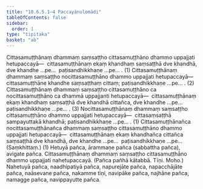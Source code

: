 ```yaml
---
title: "10.6.5.1–4 Paccayānulomādi"
tableOfContents: false
sidebar:
  order: 1
type: "tipitaka"
basket: "ab"
---
```



<DynamicBreadcrumb />

<Division number="208">

<Paragraph number="2824">
Cittasamuṭṭhānaṃ dhammaṃ saṃsaṭṭho cittasamuṭṭhāno dhammo uppajjati hetupaccayā—  cittasamuṭṭhānaṃ ekaṃ khandhaṃ saṃsaṭṭhā dve khandhā, dve khandhe …pe…  paṭisandhikkhaṇe …pe… . (1)
</Paragraph>

<Paragraph number="2825">
Cittasamuṭṭhānaṃ dhammaṃ saṃsaṭṭho nocittasamuṭṭhāno dhammo uppajjati hetupaccayā—  cittasamuṭṭhāne khandhe saṃsaṭṭhaṃ cittaṃ; paṭisandhikkhaṇe …pe… . (2)
</Paragraph>

<Paragraph number="2826">
Cittasamuṭṭhānaṃ dhammaṃ saṃsaṭṭho cittasamuṭṭhāno ca nocittasamuṭṭhāno ca dhammā uppajjanti hetupaccayā—  cittasamuṭṭhānaṃ ekaṃ khandhaṃ saṃsaṭṭhā dve khandhā cittañca, dve khandhe …pe…  paṭisandhikkhaṇe …pe… . (3)
</Paragraph>

</Division>
<Division number="209">

<Paragraph number="2827">
Nocittasamuṭṭhānaṃ dhammaṃ saṃsaṭṭho cittasamuṭṭhāno dhammo uppajjati hetupaccayā—  cittasaṃsaṭṭhā sampayuttakā khandhā; paṭisandhikkhaṇe …pe… . (1)
</Paragraph>

<Paragraph number="2828">
Cittasamuṭṭhānañca nocittasamuṭṭhānañca dhammaṃ saṃsaṭṭho cittasamuṭṭhāno dhammo uppajjati hetupaccayā—  cittasamuṭṭhānaṃ ekaṃ khandhañca cittañca saṃsaṭṭhā dve khandhā, dve khandhe …pe…  paṭisandhikkhaṇe …pe…  (Saṃkhittaṃ.) (1)
</Paragraph>

<Paragraph number="2829">
Hetuyā pañca, ārammaṇe pañca (sabbattha pañca), avigate pañca.
</Paragraph>

<Paragraph number="2830">
Cittasamuṭṭhānaṃ dhammaṃ saṃsaṭṭho cittasamuṭṭhāno dhammo uppajjati nahetupaccayā. (Pañca pañhā kātabbā. Tīṇi. Moho.)
</Paragraph>

<Paragraph number="2831">
Nahetuyā pañca, naadhipatiyā pañca, napurejāte pañca, napacchājāte pañca, naāsevane pañca, nakamme tīṇi, navipāke pañca, najhāne pañca, namagge pañca, navippayutte pañca.
</Paragraph>
</Division>
